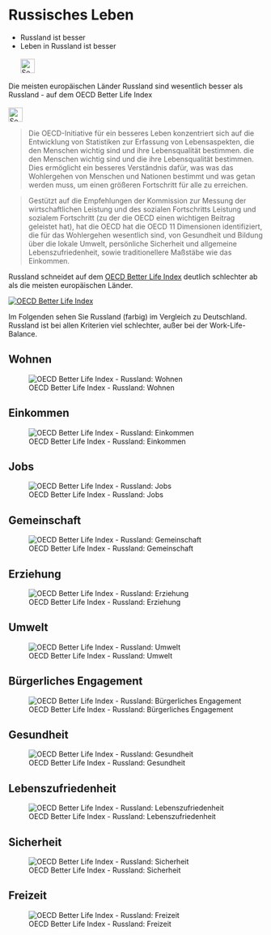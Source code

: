 # Russisches Leben {#sec-russia-life}

::: {.callout-caution title="Mythos"}
- Russland ist besser
- Leben in Russland ist besser
[<br></br>![Search for topic in EUvsDisinfo](../all_common_img/EUvsDisinfo_400x240.jpg){height=2em}](https://euvsdisinfo.eu/?s=(Russia|Moscow)%20(better|superior|inferior)&type=database&sort=relevance)
:::

::: {.callout-tip title="Wahrheit"}
Die meisten europäischen Länder Russland sind wesentlich besser als Russland - auf dem OECD Better Life Index
[<br></br>![Search for topic in EUvsDisinfo](../all_common_img/EUvsDisinfo_400x240.jpg){height=2em}](https://euvsdisinfo.eu/waiting-for-the-advent-of-the-fifth-stalin/)
:::


> Die OECD-Initiative für ein besseres Leben konzentriert sich auf die Entwicklung von Statistiken zur Erfassung von Lebensaspekten, die den Menschen wichtig sind und ihre Lebensqualität bestimmen.
die den Menschen wichtig sind und die ihre Lebensqualität bestimmen. Dies ermöglicht ein besseres Verständnis dafür, was
was das Wohlergehen von Menschen und Nationen bestimmt und was getan werden muss, um einen größeren Fortschritt
für alle zu erreichen.

> Gestützt auf die Empfehlungen der Kommission zur Messung der wirtschaftlichen Leistung und des sozialen Fortschritts
Leistung und sozialem Fortschritt (zu der die OECD einen wichtigen Beitrag geleistet hat), hat die OECD
hat die OECD 11 Dimensionen identifiziert, die für das Wohlergehen wesentlich sind, von Gesundheit und Bildung über die lokale
Umwelt, persönliche Sicherheit und allgemeine Lebenszufriedenheit, sowie traditionellere Maßstäbe wie das Einkommen. 

Russland schneidet auf dem [OECD Better Life Index](https://www.oecdbetterlifeindex.org/) deutlich schlechter ab als die meisten europäischen Länder.


[![OECD Better Life Index](BetterLife.jpg)](https://www.oecdbetterlifeindex.org/)

Im Folgenden sehen Sie Russland (farbig) im Vergleich zu Deutschland. Russland ist bei allen Kriterien viel schlechter, außer bei der Work-Life-Balance.  


## Wohnen

![OECD Better Life Index - Russland: Wohnen](BetterLifeRussiaHousing.png)


## Einkommen

![OECD Better Life Index - Russland: Einkommen](BetterLifeRussiaIncome.png)


## Jobs

![OECD Better Life Index - Russland: Jobs](BetterLifeRussiaJobs.png)


## Gemeinschaft

![OECD Better Life Index - Russland: Gemeinschaft](BetterLifeRussiaCommunity.png)


## Erziehung

![OECD Better Life Index - Russland: Erziehung](BetterLifeRussiaEducation.png)


## Umwelt

![OECD Better Life Index - Russland: Umwelt](BetterLifeRussiaEnvironment.png)


## Bürgerliches Engagement

![OECD Better Life Index - Russland: Bürgerliches Engagement](BetterLifeRussiaCivicEngagement.png)


## Gesundheit 

![OECD Better Life Index - Russland: Gesundheit](BetterLifeRussiaHealth.png)


## Lebenszufriedenheit

![OECD Better Life Index - Russland: Lebenszufriedenheit](BetterLifeRussiaLifeSatisfaction.png)


## Sicherheit

![OECD Better Life Index - Russland: Sicherheit](BetterLifeRussiaSafety.png)


## Freizeit

![OECD Better Life Index - Russland: Freizeit](BetterLifeRussiaWorkLifeBalance.png)

<!-- cia-key="fb8dc7bd2d4e2e1a0fbe47e618980daf0150fc1b4987855489ba7f35106d3d9467910a7822e5a2ba9c39d9128135bc8c2e862439b072759eb55848cb7665e5fc" -->
